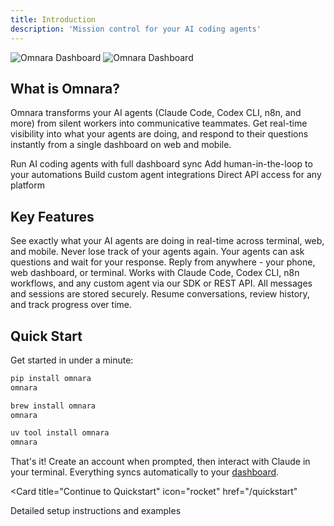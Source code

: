 ```yaml
---
title: Introduction
description: 'Mission control for your AI coding agents'
---
```


<img
  className="block dark:hidden"
  src="/assets/three-panel.png"
  alt="Omnara Dashboard"
/>
<img
  className="hidden dark:block"
  src="/assets/three-panel.png"
  alt="Omnara Dashboard"
/>

## What is Omnara?

Omnara transforms your AI agents (Claude Code, Codex CLI, n8n, and more) from silent workers into communicative teammates. Get real-time visibility into what your agents are doing, and respond to their questions instantly from a single dashboard on web and mobile.

<CardGroup cols={2}>
  <Card
    title="CLI Integration"
    icon="terminal"
    href="/cli/overview"
  >
    Run AI coding agents with full dashboard sync
  </Card>
  <Card
    title="n8n Workflows"
    icon="workflow"
    href="/integrations/n8n"
  >
    Add human-in-the-loop to your automations
  </Card>
  <Card
    title="Python SDK"
    icon="python"
    href="/api/sdk"
  >
    Build custom agent integrations
  </Card>
  <Card
    title="REST API"
    icon="code"
    href="/api/overview"
  >
    Direct API access for any platform
  </Card>
</CardGroup>

## Key Features

<AccordionGroup>
  <Accordion title="Real-time Dashboard" icon="gauge">
    See exactly what your AI agents are doing in real-time across terminal, web, and mobile. Never lose track of your agents again.
  </Accordion>
  <Accordion title="Two-way Communication" icon="messages">
    Your agents can ask questions and wait for your response. Reply from anywhere - your phone, web dashboard, or terminal.
  </Accordion>
  <Accordion title="Multi-agent Support" icon="robot">
    Works with Claude Code, Codex CLI, n8n workflows, and any custom agent via our SDK or REST API.
  </Accordion>
  <Accordion title="Session Persistence" icon="database">
    All messages and sessions are stored securely. Resume conversations, review history, and track progress over time.
  </Accordion>
</AccordionGroup>

## Quick Start

Get started in under a minute:

<CodeGroup>

```bash pip
pip install omnara
omnara
```

```bash homebrew
brew install omnara
omnara
```

```bash uv
uv tool install omnara
omnara
```

</CodeGroup>

That's it! Create an account when prompted, then interact with Claude in your terminal. Everything syncs automatically to your [dashboard](https://omnara.com/dashboard).

<Card
  title="Continue to Quickstart"
  icon="rocket"
  href="/quickstart"
>
  Detailed setup instructions and examples
</Card>
